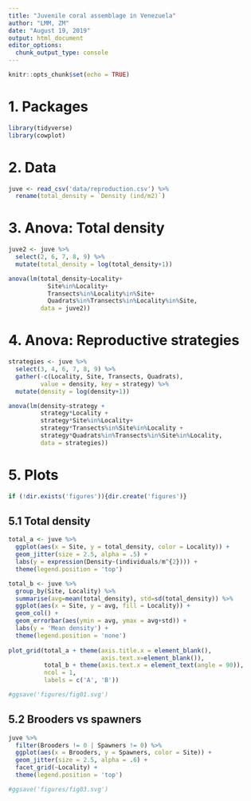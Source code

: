 ```yaml
---
title: "Juvenile coral assemblage in Venezuela"
author: "LMM, ZM"
date: "August 19, 2019"
output: html_document
editor_options: 
  chunk_output_type: console
---
```


```r
knitr::opts_chunk$set(echo = TRUE)
```

# 1. Packages

```r
library(tidyverse)
library(cowplot)
```

# 2. Data

```r
juve <- read_csv('data/reproduction.csv') %>% 
  rename(total_density = `Density (ind/m2)`)
```

# 3. Anova: Total density

```r
juve2 <- juve %>% 
  select(2, 6, 7, 8, 9) %>% 
  mutate(total_density = log(total_density+1))
```

```r
anova(lm(total_density~Locality+
           Site%in%Locality+
           Transects%in%Locality%in%Site+
           Quadrats%in%Transects%in%Locality%in%Site, 
         data = juve2))
```

# 4. Anova: Reproductive strategies

```r
strategies <- juve %>% 
  select(3, 4, 6, 7, 8, 9) %>% 
  gather(-c(Locality, Site, Transects, Quadrats), 
         value = density, key = strategy) %>% 
  mutate(density = log(density+1))
```

```r
anova(lm(density~strategy +
         strategy*Locality +
         strategy*Site%in%Locality+
         strategy*Transects%in%Site%in%Locality +
         strategy*Quadrats%in%Transects%in%Site%in%Locality,
         data = strategies))
```

# 5. Plots

```r
if (!dir.exists('figures')){dir.create('figures')}
```

## 5.1 Total density

```r
total_a <- juve %>%
  ggplot(aes(x = Site, y = total_density, color = Locality)) +
  geom_jitter(size = 2.5, alpha = .5) +
  labs(y = expression(Density~(individuals/m^{2}))) +
  theme(legend.position = 'top')

total_b <- juve %>%
  group_by(Site, Locality) %>%
  summarise(avg=mean(total_density), std=sd(total_density)) %>% 
  ggplot(aes(x = Site, y = avg, fill = Locality)) +
  geom_col() +
  geom_errorbar(aes(ymin = avg, ymax = avg+std)) +
  labs(y = 'Mean density') +
  theme(legend.position = 'none')
  
plot_grid(total_a + theme(axis.title.x = element_blank(),
                          axis.text.x=element_blank()), 
          total_b + theme(axis.text.x = element_text(angle = 90)), 
          ncol = 1,
          labels = c('A', 'B'))

#ggsave('figures/fig01.svg')
```

## 5.2 Brooders vs spawners

```r
juve %>%
  filter(Brooders != 0 | Spawners != 0) %>% 
  ggplot(aes(x = Brooders, y = Spawners, color = Site)) +
  geom_jitter(size = 2.5, alpha = .6) +
  facet_grid(~Locality) +
  theme(legend.position = 'top')

#ggsave('figures/fig03.svg')
```



